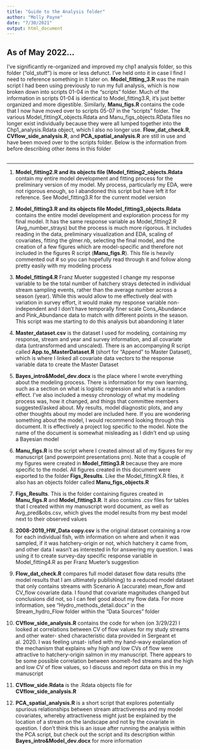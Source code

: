 ```yaml
---
title: "Guide to the Analysis folder"
author: "Molly Payne"
date: "7/30/2021"
output: html_document
---
```


## As of May 2022...

I've significantly re-organized and improved my chp1 analysis folder, so this folder ("old_stuff") is more or less defunct. I've held onto it in case I find I need to reference something in it later on. **Model_fitting_3.R** was the main script I had been using previously to run my full analysis, which is now broken down into scripts 01-04 in the "scripts" folder. Much of the information in scripts 01-04 is identical to Model_fitting3.R, it's just better organized and more digestible. Similarly, **Manu_figs.R** contains the code that I now have moved over to scripts 05-07 in the "scripts" folder. The various Model_fittingX_objects.Rdata and Manu_figs_objects.RData files no longer exist individually because they were all lumped together into the Chp1_analysis.Rdata object, which I also no longer use. **Flow_dat_check.R**, **CVflow_side_analysis.R**, and **PCA_spatial_analysis.R** are still in use and have been moved over to the scripts folder. Below is the information from before describing other items in this folder <br>
<br> 

----



1. **Model_fitting2.R and its objects file (Model_fitting2_objects.Rdata** contain my entire model development and fitting process for the preliminary version of my model. My process, particularly my EDA, were not rigorous enough, so I abandoned this script but have left it for reference. See Model_fitting3.R for the current model version

2. **Model_fitting3.R and its objects file Model_fitting3_objects.Rdata** contains the entire model development and exploration process for my final model. It has the same response variable as Model_fitting2.R (Avg_number_strays) but the process is much more rigorous. It includes reading in the data, preliminary visualization and EDA, scaling of covariates, fitting the glmer.nb, selecting the final model, and the creation of a few figures which are model-specific and therefore not included in the figures R script (__Manu_figs.R__). This file is heavily commented out # so you can hopefully read through it and follow along pretty easily with my modeling process

3. **Model_fitting4.R** Franz Mueter suggested I change my response variable to be the total number of hatchery strays detected in individual stream sampling events, rather than the average number across a season (year). While this would allow to me effectively deal with variation in survey effort, it would make my response variable non-independent and I don't have temporally finer scale Cons_Abundance and Pink_Abundance data to match with different points in the season. This script was me starting to do this analysis but abandoning it later


4. **Master_dataset.csv** is the dataset I used for modeling, containing my response,
stream and year and survey information, and all covariate data (untransformed and
unscaled). There is an accompanying R script called **App.to_MasterDataset.R** 
(short for "Append" to Master Dataset), which is where I linked all covariate
data vectors to the response variable data to create the Master Dataset


5. **Bayes_intro&Model_dev.docx** is the place where I wrote everything about the
modeling process. There is information for my own learning, such as a section on
what is logistic regression and what is a random effect. I've also included a 
messy chronology of what my modeling process was, how it changed, and things that 
committee members suggested/asked about. My results, model diagnostic plots, and
any other thoughts about my model are included here. If you are wondering something
about the model, I would recommend looking through this document. It is effectively
a project log specific to the model. Note the name of the document is somewhat misleading as I didn't end up using a Bayesian model 

6. **Manu_figs.R** is the script where I created almost all of my figures for my 
manuscript (and powerpoint presentations prn). Note that a couple of my figures
were created in **Model_fitting3.R** because they are more specific to the model.
All figures created in this document were exported to the folder **Figs_Results**. Like the Model_fittingX.R files, it also has an objects folder called **Manu_figs_objects.R**

7. **Figs_Results**. This is the folder containing figures created in __Manu_figs.R__ 
and __Model_fitting3.R__. It also contains .csv files for tables that I created
within my manuscript word document, as well as Avg_pred&obs.csv, which gives the
model results from my best model next to their observed values 

8. **2008-2019_HW_Data copy.csv** is the original dataset containing a row for each individual fish, with information on where and when it was sampled, if it was hatchery-origin or not, which hatchery it came from, and other data I wasn't as interested in for answering my question. I was using it to create survey-day specific response variable in Model_fitting4.R as per Franz Mueter's suggestion

9. **Flow_dat_check.R** compares full model dataset flow data results (the model
results that I am ultimately publishing) to a reduced model dataset that only 
contains streams with Scenario A (accurate) mean_flow and CV_flow covariate data.
I found that covariate magnitudes changed but conclusions did not, so I can feel
good about my flow data. For more information, see "Hydro_methods_detail.docx" in 
the Stream_hydro_Flow folder within the "Data Sources" folder

10. **CVflow_side_analysis.R** contains the code for when (on 3/29/22) I looked
at correlations between CV of flow values for my study streams and other water-
shed characteristic data provided in Sergeant et al. 2020. I was feeling unsat-
isfied with my hand-wavy explanation of the mechanism that explains why high and
low CVs of flow were attractive to hatchery-origin salmon in my manuscript. There
appears to be some possible correlation between snomelt-fed streams and the high
and low CV of flow values, so I discuss and report data on this in my manuscript

11. **CVflow_side.Rdata** is the .Rdata objects file for **CVflow_side_analysis.R**

12. **PCA_spatial_analysis.R** is a short script that explores potentially spurious
relationships between stream attractiveness and my model covariates, whereby 
attractiveness might just be explained by the location of a stream on the landscape
and not by the covariate in question. I don't think this is an issue after running
the analysis within the PCA script, but check out the script and its description
within **Bayes_intro&Model_dev.docx** for more information